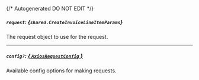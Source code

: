 {/* Autogenerated DO NOT EDIT  */}

##### `request`: *{`shared.CreateInvoiceLineItemParams`}*
The request object to use for the request.
<Collapsible openLabel={Labels.showProperties} closeLabel={Labels.hideProperties}>
    <CreateInvoiceLineItemParams/>
</Collapsible>

---
##### `config?`: [*{ `AxiosRequestConfig` }*](https://axios-http.com/docs/req_config)
Available config options for making requests.


